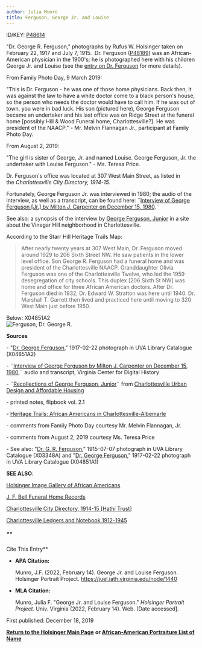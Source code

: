 ```yaml
---
author: Julia Munro
title: Ferguson, George Jr. and Louise
---
```

ID/KEY: [P48614](http://juel.iath.virginia.edu/public_person?person=48614 "P48614")

"Dr. George R. Ferguson," photographs by Rufus W. Holsinger taken on February 22, 1917 and July 7, 1915.  Dr. Ferguson ([P48189](http://juel.iath.virginia.edu/public_person?person=48189 "P48189")) was an African-American physician in the 1900's; he is photographed here with his children George Jr. and Louise (see the [entry on Dr. Ferguson](http://juel.iath.virginia.edu/node/1129 "Ferguson, Dr. George R.") for more details). 

From Family Photo Day, 9 March 2019: 

"This is Dr. Ferguson - he was one of those home physicians. Back then, it was against the law to have a white doctor come to a black person's house, so the person who needs the doctor would have to call him. If he was out of town, you were in bad luck. His son (pictured here), George Ferguson became an undertaker and his last office was on Ridge Street at the funeral home \[possibly Hill & Wood Funeral home, Charlottesville?\]. He was president of the NAACP." - Mr. Melvin Flannagan Jr., participant at Family Photo Day. 

From August 2, 2019: 

"The girl is sister of George, Jr. and named Louise. George Ferguson, Jr. the undertaker with Louise Ferguson." - Ms. Teresa Price.

Dr. Ferguson's office was located at 307 West Main Street, as listed in the _Charlottesville City Directory, 1914-15._

Fortunately, George Ferguson Jr. was interviewed in 1980; the audio of the interview, as well as a transcript, can be found here: ¨[Interview of George Ferguson \[Jr.\] by Milton J. Carpenter on December 15, 1980](http://www2.vcdh.virginia.edu/afam/raceandplace/orals/gferguson.html "Interview of George Ferguson, 1980").¨

See also: a synopsis of the interview by [George Ferguson, Junior](http://www2.iath.virginia.edu/schwartz/vhill/ferguson.html "George Ferguson, Jr.") in a site about the Vinegar Hill neighborhood in Charlottesville.

According to the Starr Hill Heritage Trails Map: 

> After nearly twenty years at 307 West Main, Dr. Ferguson moved around 1929 to 206 Sixth Street NW. He saw patients in the lower level office. Son George R. Ferguson had a funeral home and was president of the Charlottesville NAACP. Granddaughter Olivia Ferguson was one of the Charlottesville Twelve, who led the 1959 desegregation of city schools. This duplex \[206 Sixth St NW\] was home and office for three African American doctors. After Dr. Ferguson died in 1932, Dr. Edward W. Stratton was here until 1940. Dr. Marshall T. Garrett then lived and practiced here until moving to 320 West Main just before 1950.

Below: X04851A2  
![Ferguson, Dr. George R. ](https://iiif.lib.virginia.edu/iiif/uva-lib:1045103/full/1000,1337/0/default.jpg "Ferguson, Dr. George R.")

**Sources**

\- "[Dr. George Ferguson](https://search.lib.virginia.edu/catalog/uva-lib:1045103#?c=0&m=0&s=0&cv=0&xywh=-1608%2C-94%2C5967%2C4424 "Dr. G. R. Ferguson")," 1917-02-22 photograph in UVA Library Catalogue (X04851A2)

\- ¨[Interview of George Ferguson by Milton J. Carpenter on December 15, 1980](http://www2.vcdh.virginia.edu/afam/raceandplace/orals/gferguson.html "Interview of George Ferguson, Jr. "),¨ audio and transcript, Virginia Center for Digital History

\- ¨[Recollections of George Ferguson, Junior](http://www2.iath.virginia.edu/schwartz/vhill/ferguson.html "George Ferguson, Jr.")¨ from [Charlottesville Urban Design and Affordable Housing](http://www2.iath.virginia.edu/schwartz/cville/cville2.introduction.html "Charlottesville Urban Design and Affordable Housing")  

\- printed notes, flipbook vol. 2.1  

\- [Heritage Trails: African Americans in Charlottesville-Albemarle](http://community.village.virginia.edu/heritage_trail/about_the_trails "Heritage Trails: African Americans in Charlottesville-Albemarle")

\- comments from Family Photo Day courtesy Mr. Melvin Flannagan, Jr.  

\- comments from August 2, 2019 courtesy Ms. Teresa Price

\- See also: "[Dr. G. R. Ferguson](http://search.lib.virginia.edu/catalog/uva-lib:1043435#?c=0&m=0&s=0&cv=0&xywh=0%2C-77%2C4004%2C2968 "Dr. G. R. Ferguson")," 1915-07-07 photograph in UVA Library Catalogue (X03348A) and "[Dr. George Ferguson](http://search.lib.virginia.edu/catalog/uva-lib:1045102#?c=0&m=0&s=0&cv=0&xywh=-1285%2C-1%2C5364%2C3977 "Dr. George Ferguson")," 1917-02-22 photograph in UVA Library Catalogue (X04851A1)

**SEE ALSO**:

[Holsinger Image Gallery of African Americans](http://rwholsingerphotos.org/images.php "Holsinger Image Gallery of African Americans")

[J. F. Bell Funeral Home Records](http://www2.vcdh.virginia.edu/afam/raceandplace/perl_scripts/last_names.html)

[Charlottesville City Directory, 1914-15 \[Hathi Trust\]](https://catalog.hathitrust.org/Record/101954103) 

[Charlottesville Ledgers and Notebook 1912-1945](https://search.lib.virginia.edu/catalog/u4234277 "Charlottesville Ledgers and Notebook 1912-1945") 

##### **  
Cite This Entry**

*   **APA Citation:**
    
    Munro, J.F. (2022, February 14). George Jr. and Louise Ferguson. Holsinger Portrait Project. https://juel.iath.virginia.edu/node/1440
    
*   **MLA Citation:**
    
    Munro, Julia F. "George Jr. and Louise Ferguson." _Holsinger Portrait Project_. Univ. Virginia (2022, February 14). Web. \[Date accessed\].
    

  
First published: December 18, 2019   
  

[**Return to the Holsinger Main Page**](http://juel.iath.virginia.edu/node/980) **or [African-American Portraiture List of Name](http://juel.iath.virginia.edu/node/996)**